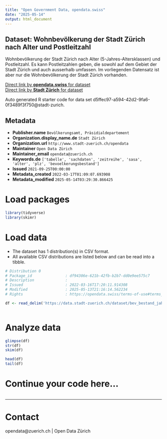 ```yaml
---
title: "Open Government Data, opendata.swiss"
date: "2025-05-14"
output: html_document
---
```


## Dataset: Wohnbevölkerung der Stadt Zürich nach Alter und Postleitzahl


Wohnbevölkerung der Stadt Zürich nach Alter (5-Jahres-Altersklassen) und Postleitzahl. Es kann Postleitzahlen geben, die sowohl auf dem Gebiet der Stadt Zürich und auch ausserhalb umfassen. Im vorliegenden Datensatz ist aber nur die Wohnbevölkerung der Stadt Zürich vorhanden.


[Direct link by **opendata.swiss** for dataset](https://opendata.swiss/de/dataset/wohnbevolkerung-der-stadt-zurich-nach-alter-und-postleitzahl-seit-1993)<br>
[Direct link by **Stadt Zürich** for dataset](https://data.stadt-zuerich.ch/dataset/bev_bestand_jahr_alter_plz_od5270)

Auto generated R starter code for data set d5ffec97-a594-42d2-9fa6-0f3489f3f750@stadt-zurich.

## Metadata

- **Publisher.name** `Bevölkerungsamt, Präsidialdepartement`
- **Organization.display_name.de** `Stadt Zürich`
- **Organization.url** `http://www.stadt-zuerich.ch/opendata`
- **Maintainer** `Open Data Zürich`
- **Maintainer_email** `opendata@zuerich.ch`
- **Keywords.de** `['tabelle', 'sachdaten', 'zeitreihe', 'sasa', 'alter', 'plz', 'bevoelkerungsbestand']`
- **Issued** `2021-09-25T00:00:00`
- **Metadata_created** `2022-03-17T01:09:07.693908`
- **Metadata_modified** `2025-05-14T03:29:30.866425`


# Load packages

```r

library(tidyverse)
library(skimr)

```

# Load data

-   The dataset has 1 distribution(s) in CSV format.
-   All available CSV distributions are listed below and can be read into a tibble.

```r

# Distribution 0
# Package_id               : df94306e-621b-42fb-b2b7-dd0e9ee575c7
# Description              : 
# Issued                   : 2022-03-16T17:20:11.914308
# Modified                 : 2025-05-13T21:16:14.562234
# Rights                   : https://opendata.swiss/terms-of-use#terms_open

df <- read_delim('https://data.stadt-zuerich.ch/dataset/bev_bestand_jahr_alter_plz_od5270/download/BEV527OD5270.csv')



```

# Analyze data

```r

glimpse(df)
str(df)
skim(df)

head(df)
tail(df)

```

# Continue your code here...

```r

```

------------------------------------------------------------------------

# Contact

opendata@zuerich.ch | Open Data Zürich
